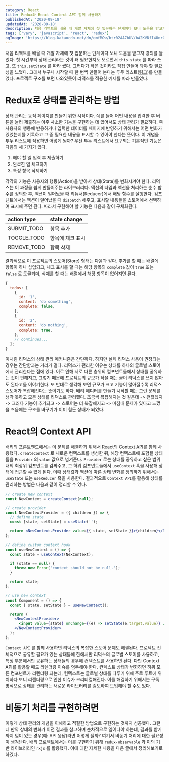 ```yaml
---
category: React
title: Redux와 React Context API 함께 사용하기
publishedAt: '2020-09-18'
updatedAt: '2020-09-18'
description: 처음 리액트를 배울 때 개발 자체에 첫 입문하는 단계이다 보니 도움을 받고자 강의를 들었다. 첫 시간부터 상태 관리라는 것이 왜 필요한지도 모르면서 `this.state` 를 따라 쓰고, 또 `this.setState` 를 따라 썼다.
tags: ['vary', 'javascript', 'react', 'redux']
ogImage: 'https://blog.kakaocdn.net/dn/emfMOw/btr02AA7bUV/bA2KVDfI4UnrQ9mAYRFEp1/img.png'
---
```


처음 리액트를 배울 때 개발 자체에 첫 입문하는 단계이다 보니 도움을 받고자 강의를 들었다. 첫 시간부터 상태 관리라는 것이 왜 필요한지도 모르면서 `this.state` 를 따라 쓰고, 또 `this.setState` 를 따라 썼다. 그러다가 작은 것이라도 직접 만들어 봐야 할 필요성을 느꼈다. 그래서 누구나 시작할 때 한 번씩 만들어 본다는 투두 리스트([링크](https://codesandbox.io/s/autumn-dew-pmq8h?fontsize=14&hidenavigation=1&theme=dark))를 만들었다. 프로젝트 구조를 보면 나와있듯이 리덕스를 적용한 예제를 따라 만들었다.

# Redux로 상태를 관리하는 방법

상태 관리는 동적 페이지를 만들기 위한 시작이다. 예를 들어 어떤 내용을 입력한 후 버튼을 눌러 제출하는 아주 사소한 기능을 구현하는 데 있어서도 상태 관리가 필요하다. 즉 사용자의 행동에 반응하거나 입력한 데이터를 페이지에 반영하기 위해서는 어떤 변화가 있었는지를 기록하고 그 중 필요한 내용을 표시할 수 있어야 한다는 뜻이다. 이 개념을 투두 리스트에 적용하면 어떻게 될까? 우선 투두 리스트에서 요구되는 기본적인 기능은 다음의 세 가지가 있다.

1. 해야 할 일 입력 후 제출하기
2. 완료한 일 체크하기
3. 특정 항목 삭제하기

각각의 기능은 사용자의 행동(Action)을 받아서 상태(State)를 변화시켜야 한다. 리덕스는 이 과정을 쉽게 만들어주는 라이브러리다. 액션의 타입과 액션을 처리하는 순수 함수를 정의한 후, 액션이 일어났을 때 리듀서(Reducer)에서 해당 함수를 실행한다. 컴포넌트에서는 액션이 일어났을 때 `dispatch` 해주고, 표시할 내용들을 스토어에서 선택하여 표시해 주면 된다. 따라서 구현해야 할 기능은 다음과 같이 구체화된다.

| action type | state change     |
| :---------- | :--------------- |
| SUBMIT_TODO | 항목 추가        |
| TOGGLE_TODO | 항목에 체크 표시 |
| REMOVE_TODO | 항목 삭제        |

결과적으로 이 프로젝트의 스토어(Store) 형태는 다음과 같다. 추가를 할 때는 배열에 항목이 하나 삽입되고, 체크 표시를 할 때는 해당 항목의 `complete` 값이 `true` 또는 `false` 로 토글되며, 삭제를 할 때는 배열에서 해당 항목이 없어지면 된다.

```js
{
  todos: [
    {
      id: '1',
      content: 'do something',
      complete: false,
    },
    {
      id: '2',
      content: 'do nothing',
      complete: true,
    },
    // continues...
  ];
}
```

이처럼 리덕스의 상태 관리 메커니즘은 간단하다. 하지만 실제 리덕스 사용이 권장되는 경우는 간단함과는 거리가 멀다. 리덕스가 편리한 이유는 상태를 하나의 글로벌 스토어에서 관리한다는 점에 있다. 이로 인해 서로 다른 층위의 컴포넌트들에서 상태를 공유하는 것이 편해지고, 그렇기 때문에 프로젝트의 규모가 작을 때는 굳이 리덕스를 쓰지 않아도 된다고들 이야기한다. 또 반대로 생각해 보면 규모가 크고 기능이 많아질수록 리덕스 스토어가 복잡해진다는 뜻이기도 하다. 배리 에디터를 만들기 시작할 때는 그런 문제를 생각 못하고 모든 상태를 리덕스로 관리했다. 조금씩 복잡해지는 것 같은데 -> 괜찮겠지 -> 그러다 기능이 추가되고 -> 스토어는 더 복잡해지고 -> 마침내 문제가 있다고 느꼈을 즈음에는 구조를 바꾸기가 이미 힘든 상태가 되었다.

# React의 Context API

배리의 프론트엔드에서는 이 문제를 해결하기 위해서 React의 [Context API](https://reactjs.org/docs/context.html)를 함께 사용했다. `createContext` 로 새로운 컨텍스트를 생성한 뒤, 해당 컨텍스트에 포함될 상태들을 `Provider` 의 `value` 값으로 넘겨준다. `Provider` 로는 상태를 공유하고 싶은 범위 내의 최상위 컴포넌트를 감싸주고, 그 하위 컴포넌트들에서 `useContext` 훅을 사용해 상태에 접근할 수 있게 된다. 이때 상태값과 액션에 따른 상태 변화를 정의하기 위해서는 `useState` 또는 `useReducer` 훅을 사용한다. 결과적으로 `Context API`를 활용해 상태를 관리하는 방법은 다음과 같이 정리할 수 있다.

```jsx
// create new context
const NewContext = createContext(null);

// create provider
const NewContextProvider = ({ children }) => {
  // define state
  const [state, setState] = useState('');

  return <NewContext.Provider value={{ state, setState }}>{children}</NewContext.Provider>;
};

// define custom context hook
const useNewContext = () => {
  const state = useContext(NexContext);

  if (state == null) {
    throw new Error('context should not be null.');
  }

  return state;
};

// use new context
const Component = () => {
  const { state, setState } = useNewContext();

  return (
    <NewContextProvider>
      <input value={state} onChange={(e) => setState(e.target.value)} />
    </NewContextProvider>
  );
};
```

`Context API` 를 함께 사용하면 리덕스의 복잡한 스토어 문제도 해결된다. 프로젝트 전체적으로 공유할 필요가 있는 상태들에 한에서만 리덕스의 글로벌 스토어를 사용하고, 특정 부분에서만 공유하는 상태들의 경우에 컨텍스트를 사용하면 된다. 다만 Context API를 활용할 때도 리렌더링 이슈를 염두해야 한다. 컨텍스트 상태가 변화하면 하위 모든 컴포넌트가 리렌더링 되는데, 컨텍스트는 글로벌 상태를 다루기 위해 주로 루트에 위치하다 보니 리렌더링으로 인한 이슈가 크리티컬해진다. 이를 해결하기 위해서는 구독 방식으로 상태를 관리하는 새로운 라이브러리를 검토하여 도입해야 할 수도 있다.

# 비동기 처리를 구현하려면

이렇게 상태 관리의 개념을 이해하고 적절한 방법으로 구현하는 것까지 성공했다. 그런데 만약 상태의 변화가 이전 결과를 참고하며 순차적으로 일어나야 하는데, 결과를 받기까지 텀이 있는 경우(예: API 응답)라면 어떻게 될까? 여기서 비동기 처리에 대한 필요성이 생겨난다. 배리 프로젝트에서는 이를 구현하기 위해 `redux-observable` 과 이의 기반 라이브러리인 `rxjs` 를 활용했다. 이에 대한 자세한 내용을 다음 글에서 정리해보기로 하겠다.
